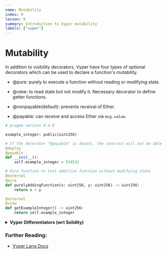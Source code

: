 ```yaml
---
name: Mutability
index: 9
lesson: 9
summary: Introduction to Vyper mutability
labels: ["vyper"]
---
```


# Mutability

In addition to visibility decorators, Vyper have four types of optional decorators which can be used to declare a function's mutability.

- @pure: purely to execute a function without reading or modifying state.
- @view: to read state but not modify it. Necessary decorator to define getter functions.

- @nonpayable(default): prevents receival of Ether.
- @payable: can receive and access Ether via `msg.value`.

```python
# pragma version 0.4.0

example_integer: public(uint256)

# If the decorator "@payable" is absent, the contract will not be able to receive Ether
@deploy
@payable
def __init__():
    self.example_integer = 534532

# Pure function to test addition function without modifying state
@external
@pure
def purelyAddingFunction(x: uint256, y: uint256) -> uint256:
    return x + y

@external
@view
def getExampleInteger() -> uint256:
    return self.example_integer
```

<details>
  <summary>
    <strong>Vyper Differentiators (wrt Solidity)</strong>
  </summary>
  <ul>
    <li>
      Initiate the contract with @payable to allow contract to hold Ether.
    </li>
  </ul>
</details>

### Further Reading:

- [Vyper Lang Docs](https://docs.vyperlang.org/en/latest/control-structures.html#mutability)
